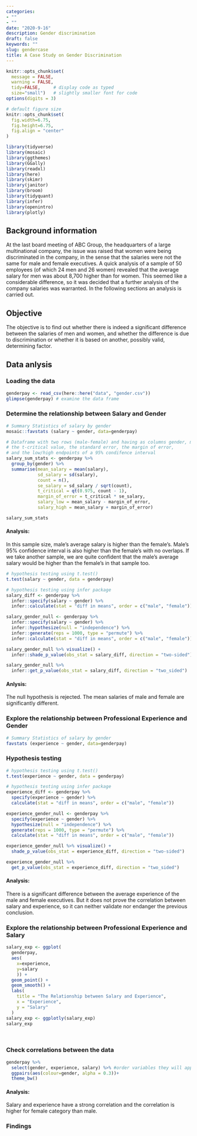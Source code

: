 ```yaml
---
categories:
- ""
- ""
date: "2020-9-16"
description: Gender discrimination
draft: false
keywords: ""
slug: gendercase
title: A Case Study on Gender Discrimination
---
```



```r
knitr::opts_chunk$set(
  message = FALSE, 
  warning = FALSE, 
  tidy=FALSE,     # display code as typed
  size="small")   # slightly smaller font for code
options(digits = 3)

# default figure size
knitr::opts_chunk$set(
  fig.width=6.75, 
  fig.height=6.75,
  fig.align = "center"
)
```


```r
library(tidyverse)  
library(mosaic)
library(ggthemes)
library(GGally)
library(readxl)
library(here)
library(skimr)
library(janitor)
library(broom)
library(tidyquant)
library(infer)
library(openintro)
library(plotly)
```

## Background information

At the last board meeting of ABC Group, the headquarters of a large multinational company, the issue was raised that women were being discriminated in the company, in the sense that the salaries were not the same for male and female executives. A quick analysis of a sample of 50 employees (of which 24 men and 26 women) revealed that the average salary for men was about 8,700 higher than for women. This seemed like a considerable difference, so it was decided that a further analysis of the company salaries was warranted. In the following sections an analysis is carried out.

## Objective
The objective is to find out whether there is indeed a significant difference between the salaries of men and women, and whether the difference is due to discrimination or whether it is based on another, possibly valid, determining factor. 

## Data anlysis

### Loading the data


```r
genderpay <- read_csv(here::here("data", "gender.csv"))
glimpse(genderpay) # examine the data frame
```

### Determine the relationship between Salary and Gender

```r
# Summary Statistics of salary by gender
mosaic::favstats (salary ~ gender, data=genderpay)

# Dataframe with two rows (male-female) and having as columns gender, mean, SD, sample size, 
# the t-critical value, the standard error, the margin of error, 
# and the low/high endpoints of a 95% condifence interval
salary_sum_stats <- genderpay %>%
  group_by(gender) %>%
  summarise(mean_salary = mean(salary),
            sd_salary = sd(salary),
            count = n(),
            se_salary = sd_salary / sqrt(count),
            t_critical = qt(0.975, count - 1),
            margin_of_error = t_critical * se_salary,
            salary_low = mean_salary - margin_of_error,
            salary_high = mean_salary + margin_of_error)

salary_sum_stats
```

#### Analysis:

In this sample size, male's average salary is higher than the female's. Male's 95% confidence interval is also higher than the female's with no overlaps. If we take another sample, we are quite confident that the male's average salary would be higher than the female's in that sample too.

```r
# hypothesis testing using t.test() 
t.test(salary ~ gender, data = genderpay)

# hypothesis testing using infer package
salary_diff <- genderpay %>%
  infer::specify(salary ~ gender) %>%
  infer::calculate(stat = "diff in means", order = c("male", "female"))

salary_gender_null <- genderpay %>%
  infer::specify(salary ~ gender) %>%
  infer::hypothesize(null = "independence") %>%
  infer::generate(reps = 1000, type = "permute") %>%
  infer::calculate(stat = "diff in means", order = c("male", "female"))

salary_gender_null %>% visualize() +
  infer::shade_p_value(obs_stat = salary_diff, direction = "two-sided")

salary_gender_null %>%
  infer::get_p_value(obs_stat = salary_diff, direction = "two_sided")
```

#### Anlysis:  
The null hypothesis is rejected. The mean salaries of male and female are significantly different.

### Explore the relationship between Professional Experience and Gender


```r
# Summary Statistics of salary by gender
favstats (experience ~ gender, data=genderpay)

```

### Hypothesis testing

```r
# hypothesis testing using t.test() 
t.test(experience ~ gender, data = genderpay)

# hypothesis testing using infer package
experience_diff <- genderpay %>%
  specify(experience ~ gender) %>%
  calculate(stat = "diff in means", order = c("male", "female"))

experience_gender_null <- genderpay %>%
  specify(experience ~ gender) %>%
  hypothesize(null = "independence") %>%
  generate(reps = 1000, type = "permute") %>%
  calculate(stat = "diff in means", order = c("male", "female"))

experience_gender_null %>% visualize() +
  shade_p_value(obs_stat = experience_diff, direction = "two-sided")

experience_gender_null %>%
  get_p_value(obs_stat = experience_diff, direction = "two_sided")
```

#### Analysis:
There is a significant difference between the average experience of the male and female executives. But it does not prove the correlation between salary and experience, so it can neither validate nor endanger the previous conclusion.

### Explore the relationship between Professional Experience and Salary

```r
salary_exp <- ggplot(
  genderpay, 
  aes(
    x=experience, 
    y=salary
    )) +
  geom_point() +
  geom_smooth() +
  labs(
    title = "The Relationship between Salary and Experience",
    x = "Experience",
    y = "Salary"
  )
salary_exp <- ggplotly(salary_exp)
salary_exp


```


<br/>

### Check correlations between the data

```r
genderpay %>% 
  select(gender, experience, salary) %>% #order variables they will appear in ggpairs()
  ggpairs(aes(colour=gender, alpha = 0.3))+
  theme_bw()
```

#### Analysis:
Salary and experience have a strong correlation and the correlation is higher for female category than male. 

### Findings


